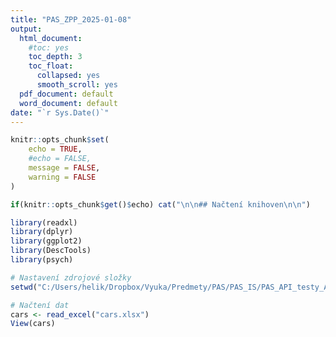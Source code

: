 ```yaml
---
title: "PAS_ZPP_2025-01-08"
output:
  html_document:
    #toc: yes
    toc_depth: 3
    toc_float:
      collapsed: yes
      smooth_scroll: yes
  pdf_document: default
  word_document: default
date: "`r Sys.Date()`"
---
```


```r
knitr::opts_chunk$set(
	echo = TRUE,
	#echo = FALSE,
	message = FALSE,
	warning = FALSE
)
```

```r
if(knitr::opts_chunk$get()$echo) cat("\n\n## Načtení knihoven\n\n")
```

```r
library(readxl)
library(dplyr)
library(ggplot2)
library(DescTools)
library(psych)
```

```r
# Nastavení zdrojové složky
setwd("C:/Users/helik/Dropbox/Vyuka/Predmety/PAS/PAS_IS/PAS_API_testy_AaL_ZS_24_25/Studenti_2025-01-08")
```

```r
# Načtení dat
cars <- read_excel("cars.xlsx")
View(cars)
```

```r

```

```r

```

```r

```
